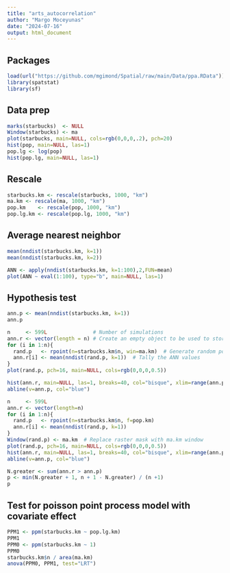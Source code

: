 ```yaml
---
title: "arts_autocorrelation"
author: "Margo Moceyunas"
date: "2024-07-16"
output: html_document
---
```

## Packages
```r
load(url("https://github.com/mgimond/Spatial/raw/main/Data/ppa.RData"))
library(spatstat)
library(sf)
```

## Data prep
```r
marks(starbucks)  <- NULL
Window(starbucks) <- ma
plot(starbucks, main=NULL, cols=rgb(0,0,0,.2), pch=20)
hist(pop, main=NULL, las=1)
pop.lg <- log(pop)
hist(pop.lg, main=NULL, las=1)
```

## Rescale
```r
starbucks.km <- rescale(starbucks, 1000, "km")
ma.km <- rescale(ma, 1000, "km")
pop.km    <- rescale(pop, 1000, "km")
pop.lg.km <- rescale(pop.lg, 1000, "km")
```

## Average nearest neighbor
```r
mean(nndist(starbucks.km, k=1))
mean(nndist(starbucks.km, k=2))
```

```r
ANN <- apply(nndist(starbucks.km, k=1:100),2,FUN=mean)
plot(ANN ~ eval(1:100), type="b", main=NULL, las=1)
```

## Hypothesis test
```r
ann.p <- mean(nndist(starbucks.km, k=1))
ann.p
```

```r
n     <- 599L               # Number of simulations
ann.r <- vector(length = n) # Create an empty object to be used to store simulated ANN values
for (i in 1:n){
  rand.p   <- rpoint(n=starbucks.km$n, win=ma.km)  # Generate random point locations
  ann.r[i] <- mean(nndist(rand.p, k=1))  # Tally the ANN values
}
plot(rand.p, pch=16, main=NULL, cols=rgb(0,0,0,0.5))
```

```r
hist(ann.r, main=NULL, las=1, breaks=40, col="bisque", xlim=range(ann.p, ann.r))
abline(v=ann.p, col="blue")
```

```r
n     <- 599L
ann.r <- vector(length=n)
for (i in 1:n){
  rand.p   <- rpoint(n=starbucks.km$n, f=pop.km) 
  ann.r[i] <- mean(nndist(rand.p, k=1))
}
Window(rand.p) <- ma.km  # Replace raster mask with ma.km window
plot(rand.p, pch=16, main=NULL, cols=rgb(0,0,0,0.5))
hist(ann.r, main=NULL, las=1, breaks=40, col="bisque", xlim=range(ann.p, ann.r))
abline(v=ann.p, col="blue")
```

``` r
N.greater <- sum(ann.r > ann.p)
p <- min(N.greater + 1, n + 1 - N.greater) / (n +1)
p
```

## Test for poisson point process model with covariate effect
```r
PPM1 <- ppm(starbucks.km ~ pop.lg.km)
PPM1
PPM0 <- ppm(starbucks.km ~ 1)
PPM0
starbucks.km$n / area(ma.km) 
anova(PPM0, PPM1, test="LRT")
```


